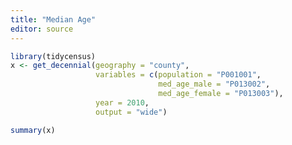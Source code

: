 ```yaml
---
title: "Median Age"
editor: source
---
```


```r
library(tidycensus)
x <- get_decennial(geography = "county", 
                   variables = c(population = "P001001", 
                                 med_age_male = "P013002", 
                                 med_age_female = "P013003"), 
                   year = 2010, 
                   output = "wide")
```

```r
summary(x)
```

